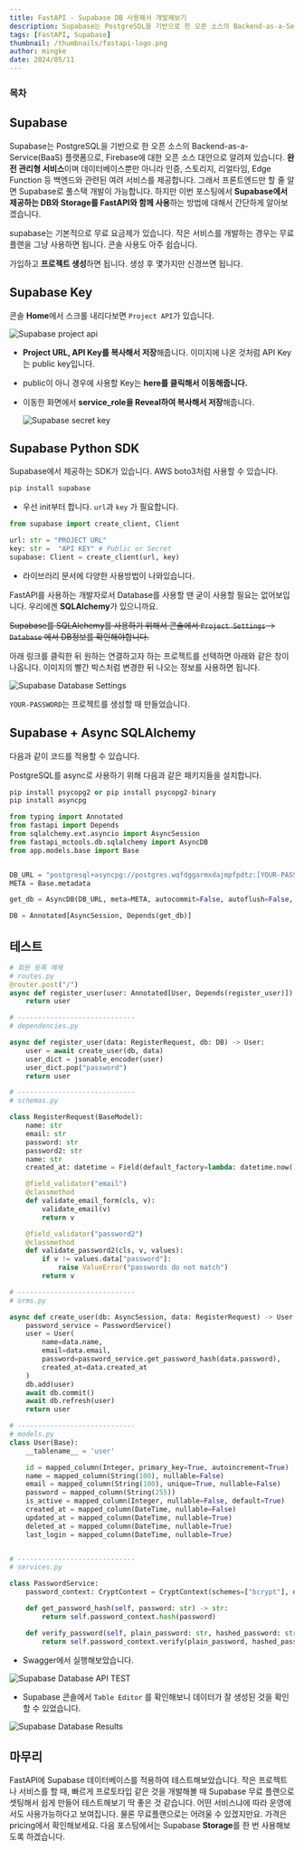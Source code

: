 ```yaml
---
title: FastAPI - Supabase DB 사용해서 개발해보기
description: Supabase는 PostgreSQL을 기반으로 한 오픈 소스의 Backend-as-a-Service(BaaS) 플랫폼으로, Firebase에 대한 오픈 소스 대안으로 알려져 있습니다. 이번 포스팅에서 Supabase에서 제공하는 DB와 Storage를 FastAPI와 함께 사용하는 방법에 대해서 간단하게 알아보겠습니다.
tags: [FastAPI, Supabase]
thumbnail: /thumbnails/fastapi-logo.png
author: mingke
date: 2024/05/11
---
```


### 목차

## Supabase

Supabase는 PostgreSQL을 기반으로 한 오픈 소스의 Backend-as-a-Service(BaaS) 플랫폼으로, Firebase에 대한 오픈 소스 대안으로 알려져 있습니다. **완전 관리형 서비스**이며 데이터베이스뿐만 아니라 인증, 스토리지, 리얼타임, Edge Function 등 백엔드와 관련된 여려 서비스를 제공합니다. 그래서 프론트엔드만 할 줄 알면 Supabase로 풀스택 개발이 가능합니다. 하지만 이번 포스팅에서 **Supabase에서 제공하는 DB와 Storage를 FastAPI와 함께 사용**하는 방법에 대해서 간단하게 알아보겠습니다.

<Link url="https://supabase.com/" />

supabase는 기본적으로 무료 요금제가 있습니다. 작은 서비스를 개발하는 경우는 무료 플랜을 그냥 사용하면 됩니다. 콘솔 사용도 아주 쉽습니다.

가입하고 **프로젝트 생성**하면 됩니다. 생성 후 몇가지만 신경쓰면 됩니다.

## Supabase Key

콘솔 **Home**에서 스크롤 내리다보면 `Project API`가 있습니다.

<Image src="/fastapi-supabase-db/01.png" alt="Supabase project api" />

- **Project URL, API Key를 복사해서 저장**해줍니다. 이미지에 나온 것처럼 API Key는 public key입니다.
- public이 아니 경우에 사용할 Key는 **here를 클릭해서 이동해줍니다.**
- 이동한 화면에서 **service_role을 Reveal하여 복사해서 저장**해줍니다.

  <Image src="/fastapi-supabase-db/02.png" alt="Supabase secret key" />

## Supabase Python SDK

Supabase에서 제공하는 SDK가 있습니다. AWS boto3처럼 사용할 수 있습니다.

```bash
pip install supabase
```

- 우선 init부터 합니다. `url`과 `key` 가 필요합니다.

```python
from supabase import create_client, Client

url: str = "PROJECT URL"
key: str =  "API KEY" # Public or Secret
supabase: Client = create_client(url, key)
```

- 라이브러리 문서에 다양한 사용방법이 나와있습니다.

<Link url="https://supabase.com/docs/reference/python/start" />

FastAPI를 사용하는 개발자로서 Database를 사용할 땐 굳이 사용할 필요는 없어보입니다. 우리에겐 **SQLAlchemy**가 있으니까요.

~~Supabase를 SQLAlchemy를 사용하기 위해서 콘솔에서 `Project Settings` → `Database` 에서 DB정보를 확인해야합니다.~~

아래 링크를 클릭한 뒤 원하는 연결하고자 하는 프로젝트를 선택하면 아래와 같은 창이 나옵니다. 이미지의 빨간 박스처럼 변경한 뒤 나오는 정보를 사용하면 됩니다.

<Link url="https://supabase.com/dashboard/project/_?showConnect=true" />

<Image
  src="/fastapi-supabase-db/06.png"
  alt="Supabase Database Settings"
  caption="Supabase Connection 설정 확인"
/>

`YOUR-PASSWORD`는 프로젝트를 생성할 때 만들었습니다.

## Supabase + Async SQLAlchemy

다음과 같이 코드를 적용할 수 있습니다.

PostgreSQL를 async로 사용하기 위해 다음과 같은 패키지들을 설치합니다.

```python
pip install psycopg2 or pip install psycopg2-binary
pip install asyncpg
```

```python
from typing import Annotated
from fastapi import Depends
from sqlalchemy.ext.asyncio import AsyncSession
from fastapi_mctools.db.sqlalchemy import AsyncDB
from app.models.base import Base


DB_URL = "postgresql+asyncpg://postgres.wqfdggarmxdajmpfpdtz:[YOUR-PASSWORD]@aws-0-ap-northeast-2.pooler.supabase.com:5432/postgres"
META = Base.metadata

get_db = AsyncDB(DB_URL, meta=META, autocommit=False, autoflush=False, expire_on_commit=False)

DB = Annotated[AsyncSession, Depends(get_db)]
```

## 테스트

```python
# 회원 등록 예제
# routes.py
@router.post("/")
async def register_user(user: Annotated[User, Depends(register_user)]):
    return user

# -----------------------------
# dependencies.py

async def register_user(data: RegisterRequest, db: DB) -> User:
    user = await create_user(db, data)
    user_dict = jsonable_encoder(user)
    user_dict.pop("password")
    return user

# -----------------------------
# schemas.py

class RegisterRequest(BaseModel):
    name: str
    email: str
    password: str
    password2: str
    name: str
    created_at: datetime = Field(default_factory=lambda: datetime.now())

    @field_validator("email")
    @classmethod
    def validate_email_form(cls, v):
        validate_email(v)
        return v

    @field_validator("password2")
    @classmethod
    def validate_password2(cls, v, values):
        if v != values.data["password"]:
            raise ValueError("passwords do not match")
        return v

# -----------------------------
# orms.py

async def create_user(db: AsyncSession, data: RegisterRequest) -> User:
    password_service = PasswordService()
    user = User(
        name=data.name,
        email=data.email,
        password=password_service.get_password_hash(data.password),
        created_at=data.created_at
    )
    db.add(user)
    await db.commit()
    await db.refresh(user)
    return user

# -----------------------------
# models.py
class User(Base):
    __tablename__ = 'user'

    id = mapped_column(Integer, primary_key=True, autoincrement=True)
    name = mapped_column(String(100), nullable=False)
    email = mapped_column(String(100), unique=True, nullable=False)
    password = mapped_column(String(255))
    is_active = mapped_column(Integer, nullable=False, default=True)
    created_at = mapped_column(DateTime, nullable=False)
    updated_at = mapped_column(DateTime, nullable=True)
    deleted_at = mapped_column(DateTime, nullable=True)
    last_login = mapped_column(DateTime, nullable=True)


# -----------------------------
# services.py

class PasswordService:
    password_context: CryptContext = CryptContext(schemes=["bcrypt"], deprecated="auto")

    def get_password_hash(self, password: str) -> str:
        return self.password_context.hash(password)

    def verify_password(self, plain_password: str, hashed_password: str) -> bool:
        return self.password_context.verify(plain_password, hashed_password)

```

- Swagger에서 실행해보았습니다.

<Image src="/fastapi-supabase-db/04.png" alt="Supabase Database API TEST" />

- Supabase 콘솔에서 `Table Editor` 를 확인해보니 데이터가 잘 생성된 것을 확인할 수 있었습니다.

<Image src="/fastapi-supabase-db/05.png" alt="Supabase Database Results" />

## 마무리

FastAPI에 Supabase 데이터베이스를 적용하여 테스트해보았습니다. 작은 프로젝트나 서비스를 할 때, 빠르게 프로토타입 같은 것을 개발해볼 때 Supabase 무료 플랜으로 셋팅해서 쉽게 만들어 테스트해보기 딱 좋은 것 같습니다. 어떤 서비스냐에 따라
운영에서도 사용가능하다고 보여집니다. 물론 무료플랜으로는 어려울 수 있겠지만요. 가격은 pricing에서 확인해보세요. 다음 포스팅에서는 Supabase **Storage**를 한 번 사용해보도록 하겠습니다.

<Link url="https://supabase.com/pricing" />

<Link url="https://chaechae.life/blog/redis-duplication-prevention" />

